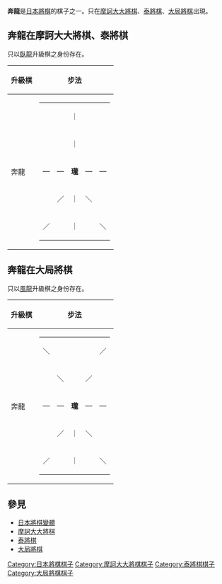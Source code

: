 {{japanese|japanese=奔龍|kana=ほんりゅう|romaji=Honryū}}

'''奔龍'''是[[日本將棋|日本將棋]]的棋子之一。只在[[摩訶大大將棋|摩訶大大將棋]]、[[泰將棋|泰將棋]]、[[大局將棋|大局將棋]]出現。

==奔龍在摩訶大大將棋、泰將棋==
只以[[臥龍_(日本將棋)|臥龍]]升級棋之身份存在。


{| border="1" cellspacing="0" cellpadding="3"
|----- bgcolor="#dddddd"
! 升級棋
! colspan="2" | 步法
|-----
| 奔龍 ||
{| border="1" cellspacing="0" cellpadding="3"
|-----
|   ||   || ｜ ||   ||  
|-----
|   ||   || ｜ ||   ||  
|-----
| ― || ― || '''瓏''' || ― || ―
|-----
|   || ／ || ｜ || ＼ ||  
|-----
| ／ ||   || ｜ ||   || ＼
|}
| 可循縱向、橫向、後斜向自由行走。不得越過其他棋子。
|}

==奔龍在大局將棋==
只以[[風龍|風龍]]升級棋之身份存在。


{| border="1" cellspacing="0" cellpadding="3"
|----- bgcolor="#dddddd"
! 升級棋
! colspan="2" | 步法
|-----
| 奔龍 ||
{| border="1" cellspacing="0" cellpadding="3"
|-----
| ＼ ||   ||   ||   || ／
|-----
|   || ＼ ||   || ／ ||  
|-----
| ― || ― || '''瓏''' || ― || ―
|-----
|   || ／ || ｜ || ＼ ||  
|-----
| ／ ||   || ｜ ||   || ＼
|}
| 可循前方以外的七方自由行走。不得越過其他棋子。
|}
==參見==
*[[日本將棋變體|日本將棋變體]]
*[[摩訶大大將棋|摩訶大大將棋]]
*[[泰將棋|泰將棋]]
*[[大局將棋|大局將棋]]

[[Category:日本將棋棋子|Category:日本將棋棋子]]
[[Category:摩訶大大將棋棋子|Category:摩訶大大將棋棋子]]
[[Category:泰將棋棋子|Category:泰將棋棋子]]
[[Category:大局將棋棋子|Category:大局將棋棋子]]